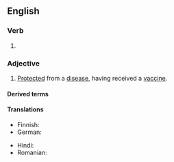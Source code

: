 ==English==

===Verb===
{{head|en|verb form}}

# {{en-past of|vaccinate}}

===Adjective===
{{en-adj}}

# [[protect|Protected]] from a [[disease]], having received a [[vaccine]].
#: {{ux|en|I'll come and see you again once I'm fully '''vaccinated'''.}}

====Derived terms====
{{col4|en
|fully vaccinated
|nonvaccinated
|partially vaccinated
|unvaccinated
}}

====Translations====
{{trans-top|vaccinated}}
* Finnish: {{t-needed|fi}}
* German: {{t+|de|geimpft}}
{{trans-mid}}
* Hindi: {{t|hi|टीकाकृत}}
* Romanian: {{t|ro|vaccinat}}
{{trans-bottom}}